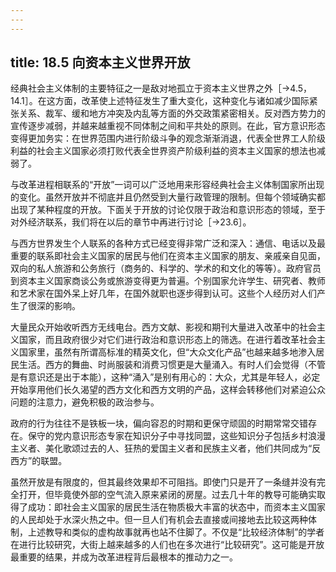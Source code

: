 ```yaml
---
---
---
```

title: 18.5 向资本主义世界开放
---



经典社会主义体制的主要特征之一是敌对地孤立于资本主义世界之外［→4.5，14.1］。在这方面，改革使上述特征发生了重大变化，这种变化与诸如减少国际紧张关系、裁军、缓和地方冲突及内乱等方面的外交政策紧密相关。反对西方势力的宣传逐步减弱，并越来越重视不同体制之间和平共处的原则。在此，官方意识形态变得更加务实：在世界范围内进行阶级斗争的观念渐渐消退，代表全世界工人阶级利益的社会主义国家必须打败代表全世界资产阶级利益的资本主义国家的想法也减弱了。

与改革进程相联系的“开放”一词可以广泛地用来形容经典社会主义体制国家所出现的变化。虽然开放并不彻底并且仍然受到大量行政管理的限制。但每个领域确实都出现了某种程度的开放。下面关于开放的讨论仅限于政治和意识形态的领域，至于对外经济联系，我们将在以后的章节中再进行讨论［→23.6］。

与西方世界发生个人联系的各种方式已经变得非常广泛和深入：通信、电话以及最重要的联系即社会主义国家的居民与他们在资本主义国家的朋友、亲戚亲自见面，双向的私人旅游和公务旅行（商务的、科学的、学术的和文化的等等）。政府官员到资本主义国家商谈公务或旅游变得更为普遍。个别国家允许学生、研究者、教师和艺术家在国外呆上好几年，在国外就职也逐步得到认可。这些个人经历对人们产生了很深的影响。

大量民众开始收听西方无线电台。西方文献、影视和期刊大量进入改革中的社会主义国家，而且政府很少对它们进行政治和意识形态上的筛选。在进行着改革社会主义国家里，虽然有所谓高标准的精英文化，但“大众文化产品”也越来越多地渗入居民生活。西方的舞曲、时尚服装和消费习惯更是大量涌入。有时人们会觉得（不管是有意识还是出于本能），这种“涌入”是别有用心的：大众，尤其是年轻人，必定开始享用他们长久渴望的西方文化和西方文明的产品，这样会转移他们对紧迫公众问题的注意力，避免积极的政治参与。

政府的行为往往不是铁板一块，偏向容忍的时期和更保守顽固的时期常常交错存在。保守的党内意识形态专家在知识分子中寻找同盟，这些知识分子包括乡村浪漫主义者、美化歌颂过去的人、狂热的爱国主义者和民族主义者，他们共同成为“反西方”的联盟。

虽然开放是有限度的，但其最终效果却不可阻挡。即使门只是开了一条缝并没有完全打开，但毕竟使外部的空气流入原来紧闭的房屋。过去几十年的教导可能确实取得了成功：即社会主义国家的居民生活在物质极大丰富的状态中，而资本主义国家的人民却处于水深火热之中。但一旦人们有机会去直接或间接地去比较这两种体制，上述教导和类似的虚构故事就再也站不住脚了。不仅是“比较经济体制”的学者在进行比较研究，大街上越来越多的人们也在多次进行“比较研究”。这可能是开放最重要的结果，并成为改革进程背后最根本的推动力之一。